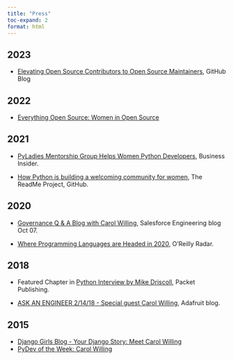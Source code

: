 ```yaml
---
title: "Press"
toc-expand: 2
format: html
---
```


## 2023

- [Elevating Open Source Contributors to Open Source Maintainers](https://github.blog/2023-06-01-elevating-open-source-contributors-to-open-source-maintainers/), GitHub Blog

## 2022

- [Everything Open Source: Women in Open Source](https://mesrenyamedogbe.hashnode.dev/women-in-open-source-edition-1)

## 2021

- [PyLadies Mentorship Group Helps Women Python Developers](https://www.businessinsider.com/pyladies-python-programming-language-software-developers-women-2021-3), Business Insider.

- [How Python is building a welcoming community for women](https://github.com/readme/featured/women-in-tech-python), The ReadMe Project, GitHub.

## 2020

- [Governance Q & A Blog with Carol Willing](https://engineering.salesforce.com/governance-q-a-blog-with-carol-willing-294f5135a767/), Salesforce Engineering blog Oct 07.

- [Where Programming Languages are Headed in 2020](https://www.oreilly.com/radar/where-programming-languages-are-headed-in-2020/), O'Reilly Radar.

## 2018

- Featured Chapter in [Python Interview by Mike Driscoll](https://subscription.packtpub.com/book/web-development/9781788399081/3/ch03/carol-willing), Packet Publishing.

- [ASK AN ENGINEER 2/14/18 - Special guest Carol Willing](https://blog.adafruit.com/2018/02/10/ask-an-engineer-2-14-18-special-guest-carol-willing-willingcarol-projectjupyter-askanengineer/), Adafruit blog.

## 2015

- [Django Girls Blog - Your Django Story: Meet Carol Willing](https://blog.djangogirls.org/post/107597215478/your-django-story-meet-carol-willing)
- [PyDev of the Week: Carol Willing](
https://www.blog.pythonlibrary.org/2015/10/12/pydev-of-the-week-carol-willing/)